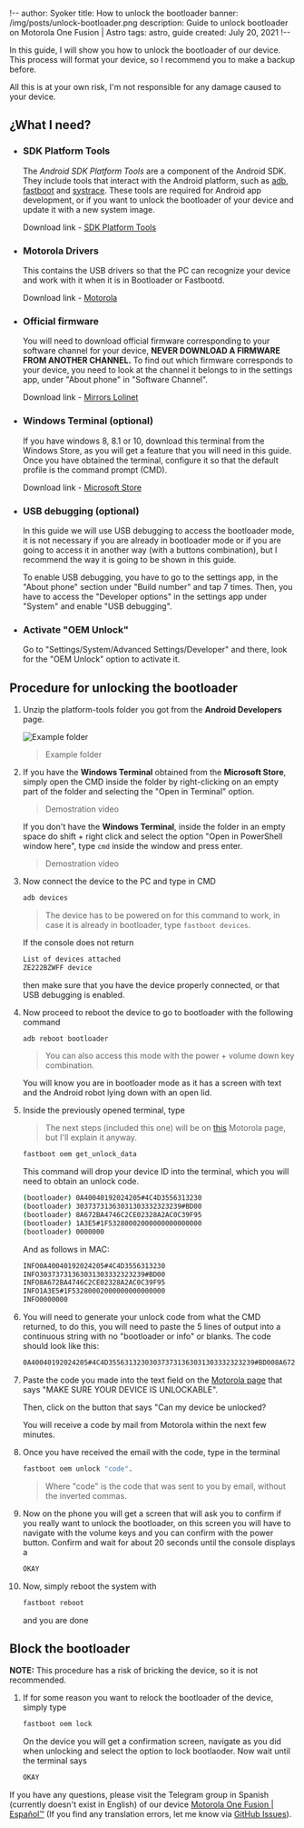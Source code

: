 !--
author: Syoker
title: How to unlock the bootloader
banner: /img/posts/unlock-bootloader.png
description: Guide to unlock bootloader on Motorola One Fusion | Astro
tags: astro, guide
created: July 20, 2021
!--

In this guide, I will show you how to unlock the bootloader of our device. This process will format your device, so I recommend you to make a backup before.

All this is at your own risk, I'm not responsible for any damage caused to your device.

## **¿What I need?**

- ### **SDK Platform Tools**

  The _Android SDK Platform Tools_ are a component of the Android SDK. They include tools that interact with the Android platform, such as [adb](https://developer.android.com/studio/command-line/adb"), [fastboot](https://android.googlesource.com/platform/system/core/+/master/fastboot/#fastboot) and [systrace](https://developer.android.com/topic/performance/tracing/command-line). These tools are required for Android app development, or if you want to unlock the bootloader of your device and update it with a new system image.

  Download link - [SDK Platform Tools](https://developer.android.com/studio/releases/platform-tools)

- ### **Motorola Drivers**

  This contains the USB drivers so that the PC can recognize your device and work with it when it is in Bootloader or Fastbootd.

  Download link - [Motorola](https://motorola-global-es-latam.custhelp.com/app/answers/detail/a_id/89882)

- ### **Official firmware**

  You will need to download official firmware corresponding to your software channel for your device, **NEVER DOWNLOAD A FIRMWARE FROM ANOTHER CHANNEL.** To find out which firmware corresponds to your device, you need to look at the channel it belongs to in the settings app, under "About phone" in "Software Channel".

  Download link - [Mirrors Lolinet](https://mirrors.lolinet.com/firmware/moto/astro/official/)

- ### **Windows Terminal (optional)**

  If you have windows 8, 8.1 or 10, download this terminal from the Windows Store, as you will get a feature that you will need in this guide. Once you have obtained the terminal, configure it so that the default profile is the command prompt (CMD).

  Download link - [Microsoft Store](https://www.microsoft.com/store/productId/9N0DX20HK701)

- ### **USB debugging (optional)**

  In this guide we will use USB debugging to access the bootloader mode, it is not necessary if you are already in bootloader mode or if you are going to access it in another way (with a buttons combination), but I recommend the way it is going to be shown in this guide.

  To enable USB debugging, you have to go to the settings app, in the "About phone" section under "Build number" and tap 7 times. Then, you have to access the "Developer options" in the settings app under "System" and enable "USB debugging".

- ### **Activate "OEM Unlock"**

  Go to "Settings/System/Advanced Settings/Developer" and there, look for the "OEM Unlock" option to activate it.

## **Procedure for unlocking the bootloader**

1.  Unzip the platform-tools folder you got from the **Android Developers** page.

    ![Example folder](/img/guides/guide-examplefolder.png)

    > Example folder

2.  If you have the **Windows Terminal** obtained from the **Microsoft Store**, simply open the CMD inside the folder by right-clicking on an empty part of the folder and selecting the "Open in Terminal" option.

    <CustomVideo src="/video/opencommandprompt.mp4" autoPlay loop muted />

    > Demostration video

    If you don't have the **Windows Terminal**, inside the folder in an empty space do shift + right click and select the option "Open in PowerShell window here", type `cmd` inside the window and press enter.

    <CustomVideo src="/video/openwindowspowershell.mp4" autoPlay loop muted />

    > Demostration video

3.  Now connect the device to the PC and type in CMD

    ```bash
    adb devices
    ```

    > The device has to be powered on for this command to work, in case it is already in bootloader, type `fastboot devices`.

    If the console does not return

    ```bash
    List of devices attached
    ZE222BZWFF device
    ```

    then make sure that you have the device properly connected, or that USB debugging is enabled.

4.  Now proceed to reboot the device to go to bootloader with the following command

    ```bash
    adb reboot bootloader
    ```

    > You can also access this mode with the power + volume down key combination.

    You will know you are in bootloader mode as it has a screen with text and the Android robot lying down with an open lid.

5.  Inside the previously opened terminal, type

    > The next steps (included this one) will be on [this](https://en-us.support.motorola.com/app/standalone%2Fbootloader%2Funlock-your-device-b) Motorola page, but I'll explain it anyway.

    ```bash
    fastboot oem get_unlock_data
    ```

    This command will drop your device ID into the terminal, which you will need to obtain an unlock code.

    ```bash
    (bootloader) 0A40040192024205#4C4D3556313230
    (bootloader) 30373731363031303332323239#BD00
    (bootloader) 8A672BA4746C2CE02328A2AC0C39F95
    (bootloader) 1A3E5#1F53280002000000000000000
    (bootloader) 0000000
    ```

    And as follows in MAC:

    ```bash
    INFO0A40040192024205#4C4D3556313230
    INFO30373731363031303332323239#BD00
    INFO8A672BA4746C2CE02328A2AC0C39F95
    INFO1A3E5#1F53280002000000000000000
    INFO0000000
    ```

6.  You will need to generate your unlock code from what the CMD returned, to do this, you will need to paste the 5 lines of output into a continuous string with no "bootloader or info" or blanks. The code should look like this:

    ```bash
    0A40040192024205#4C4D355631323030373731363031303332323239#BD008A672BA4746C2CE02328A2AC0C39F951A3E5#1F532800020000000000000000000000
    ```

7.  Paste the code you made into the text field on the [Motorola page](https://en-us.support.motorola.com/app/standalone%2Fbootloader%2Funlock-your-device-b) that says "MAKE SURE YOUR DEVICE IS UNLOCKABLE".

    Then, click on the button that says "Can my device be unlocked?

    You will receive a code by mail from Motorola within the next few minutes.

8.  Once you have received the email with the code, type in the terminal

    ```bash
    fastboot oem unlock "code".
    ```

    > Where "code" is the code that was sent to you by email, without the inverted commas.

9.  Now on the phone you will get a screen that will ask you to confirm if you really want to unlock the bootloader, on this screen you will have to navigate with the volume keys and you can confirm with the power button. Confirm and wait for about 20 seconds until the console displays a

    ```bash
    OKAY
    ```

10. Now, simply reboot the system with

    ```bash
    fastboot reboot
    ```

    and you are done

## **Block the bootloader**

**NOTE:** This procedure has a risk of bricking the device, so it is not recommended.

1.  If for some reason you want to relock the bootloader of the device, simply type

    ```bash
    fastboot oem lock
    ```

    On the device you will get a confirmation screen, navigate as you did when unlocking and select the option to lock bootlaoder. Now wait until the terminal says

    ```bash
    OKAY
    ```

If you have any questions, please visit the Telegram group in Spanish (currently doesn't exist in English) of our device [Motorola One Fusion | Español™](https://t.me/MotorolaOneFusionES) (If you find any translation errors, let me know via [GitHub Issues](https://github.com/Syoker/personal-website/issues)).
